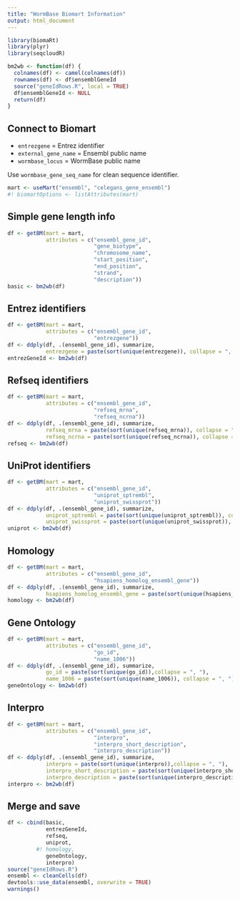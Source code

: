 ```yaml
---
title: "WormBase Biomart Information"
output: html_document
---
```


```r
library(biomaRt)
library(plyr)
library(seqcloudR)
```

```r
bm2wb <- function(df) {
  colnames(df) <- camel(colnames(df))
  rownames(df) <- df$ensemblGeneId
  source("geneIdRows.R", local = TRUE)
  df$ensemblGeneId <- NULL
  return(df)
}
```


## Connect to Biomart

* `entrezgene` = Entrez identifier
* `external_gene_name` = Ensembl public name
* `wormbase_locus` = WormBase public name

Use `wormbase_gene_seq_name` for clean sequence identifier.

```r
mart <- useMart("ensembl", "celegans_gene_ensembl")
#! biomartOptions <- listAttributes(mart)
```


## Simple gene length info

```r
df <- getBM(mart = mart,
            attributes = c("ensembl_gene_id",
                           "gene_biotype",
                           "chromosome_name",
                           "start_position",
                           "end_position",
                           "strand",
                           "description"))
basic <- bm2wb(df)
```


## Entrez identifiers

```r
df <- getBM(mart = mart,
            attributes = c("ensembl_gene_id",
                           "entrezgene"))
df <- ddply(df, .(ensembl_gene_id), summarize,
            entrezgene = paste(sort(unique(entrezgene)), collapse = ", "))
entrezGeneId <- bm2wb(df)
```


## Refseq identifiers

```r
df <- getBM(mart = mart,
            attributes = c("ensembl_gene_id",
                           "refseq_mrna",
                           "refseq_ncrna"))
df <- ddply(df, .(ensembl_gene_id), summarize,
            refseq_mrna = paste(sort(unique(refseq_mrna)), collapse = ", "),
            refseq_ncrna = paste(sort(unique(refseq_ncrna)), collapse = ", "))
refseq <- bm2wb(df)
```


## UniProt identifiers

```r
df <- getBM(mart = mart,
            attributes = c("ensembl_gene_id",
                           "uniprot_sptrembl",
                           "uniprot_swissprot"))
df <- ddply(df, .(ensembl_gene_id), summarize,
            uniprot_sptrembl = paste(sort(unique(uniprot_sptrembl)), collapse = ", "),
            uniprot_swissprot = paste(sort(unique(uniprot_swissprot)), collapse = ", "))
uniprot <- bm2wb(df)
```


## Homology

```r
df <- getBM(mart = mart,
            attributes = c("ensembl_gene_id",
                           "hsapiens_homolog_ensembl_gene"))
df <- ddply(df, .(ensembl_gene_id), summarize,
            hsapiens_homolog_ensembl_gene = paste(sort(unique(hsapiens_homolog_ensembl_gene)), collapse = ", "))
homology <- bm2wb(df)
```


## Gene Ontology

```r
df <- getBM(mart = mart,
            attributes = c("ensembl_gene_id",
                           "go_id",
                           "name_1006"))
df <- ddply(df, .(ensembl_gene_id), summarize,
            go_id = paste(sort(unique(go_id)),collapse = ", "),
            name_1006 = paste(sort(unique(name_1006)), collapse = ", "))
geneOntology <- bm2wb(df)
```



## Interpro

```r
df <- getBM(mart = mart,
            attributes = c("ensembl_gene_id",
                           "interpro",
                           "interpro_short_description",
                           "interpro_description"))
df <- ddply(df, .(ensembl_gene_id), summarize,
            interpro = paste(sort(unique(interpro)),collapse = ", "),
            interpro_short_description = paste(sort(unique(interpro_short_description)), collapse = ", "),
            interpro_description = paste(sort(unique(interpro_description)), collapse = ", "))
interpro <- bm2wb(df)
```


## Merge and save

```r
df <- cbind(basic,
            entrezGeneId,
            refseq,
            uniprot,
         #! homology,
            geneOntology,
            interpro)
source("geneIdRows.R")
ensembl <- cleanCells(df)
devtools::use_data(ensembl, overwrite = TRUE)
warnings()
```
